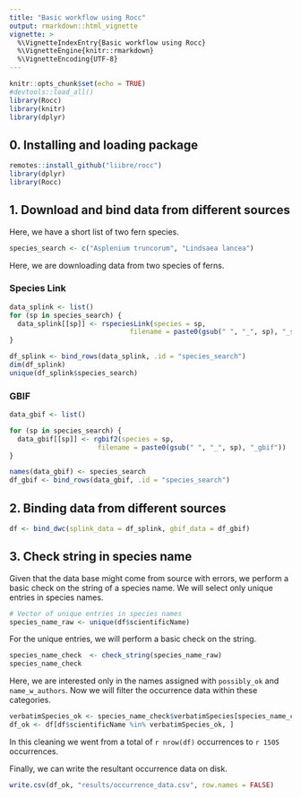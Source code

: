 ```yaml
---
title: "Basic workflow using Rocc"
output: rmarkdown::html_vignette
vignette: >
  %\VignetteIndexEntry{Basic workflow using Rocc}
  %\VignetteEngine{knitr::rmarkdown}
  %\VignetteEncoding{UTF-8}
---
```


```r
knitr::opts_chunk$set(echo = TRUE)
#devtools::load_all()
library(Rocc)
library(knitr)
library(dplyr)
```

## 0. Installing and loading package

```r
remotes::install_github("liibre/rocc")
library(dplyr)
library(Rocc)
```

## 1. Download and bind data from different sources

Here, we have a short list of two fern species. 

```r
species_search <- c("Asplenium truncorum", "Lindsaea lancea")
```

Here, we are downloading data from two species of ferns.

### Species Link

```r
data_splink <- list()
for (sp in species_search) {
  data_splink[[sp]] <- rspeciesLink(species = sp, 
                              filename = paste0(gsub(" ", "_", sp), "_splink"))
}

df_splink <- bind_rows(data_splink, .id = "species_search") 
dim(df_splink)
unique(df_splink$species_search)
```

### GBIF

```r
data_gbif <- list()

for (sp in species_search) {
  data_gbif[[sp]] <- rgbif2(species = sp, 
                      filename = paste0(gsub(" ", "_", sp), "_gbif"))
}

names(data_gbif) <- species_search
df_gbif <- bind_rows(data_gbif, .id = "species_search")
```


## 2. Binding data from different sources

```r
df <- bind_dwc(splink_data = df_splink, gbif_data = df_gbif)
```

## 3. Check string in species name

Given that the data base might come from source with errors, we perform a basic check on the string of a species name. We will select only unique entries in species names.

```r
# Vector of unique entries in species names
species_name_raw <- unique(df$scientificName)
```

For the unique entries, we will perform a basic check on the string.

```r
species_name_check  <- check_string(species_name_raw)
species_name_check
```

Here, we are interested only in the names assigned with `possibly_ok` and `name_w_authors`. Now we will filter the occurrence data within these categories. 

```r
verbatimSpecies_ok <- species_name_check$verbatimSpecies[species_name_check$speciesStatus %in% c("possibly_ok", "name_w_authors")]
df_ok <- df[df$scientificName %in% verbatimSpecies_ok, ]

```

In this cleaning we went from a total of `r nrow(df)` occurrences to `r 1505` occurrences. 

Finally, we can write the resultant occurrence data on disk. 

```r
write.csv(df_ok, "results/occurrence_data.csv", row.names = FALSE)
```

